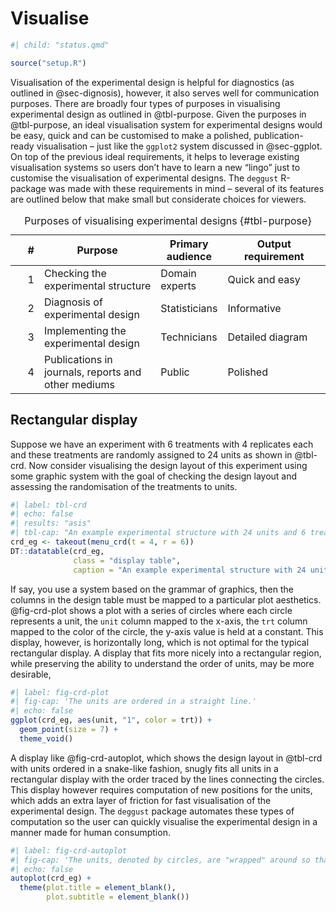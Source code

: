 # Visualise {#sec-deggust}

```r
#| child: "status.qmd"
```

```r
source("setup.R")
```

Visualisation of the experimental design is helpful for diagnostics (as outlined in @sec-dignosis), however, it also serves well for communication purposes. There are broadly four types of purposes in visualising experimental design as outlined in @tbl-purpose. Given the purposes in @tbl-purpose, an ideal visualisation system for experimental designs would be easy, quick and can be customised to make a polished, publication-ready visualisation -- just like the `ggplot2` system discussed in @sec-ggplot. On top of the previous ideal requirements, it helps to leverage existing visualisation systems so users don't have to learn a new "lingo" just to customise the visualisation of experimental designs. The `deggust` R-package was made with these requirements in mind -- several of its features are outlined below that make small but considerate choices for viewers.


\# | Purpose | Primary audience | Output requirement
-: | -------- | --- | -------
1 | Checking the experimental structure | Domain experts | Quick and easy 
2 | Diagnosis of experimental design | Statisticians | Informative
3 | Implementing the experimental design | Technicians | Detailed diagram
4 | Publications in journals, reports and other mediums | Public | Polished 

: Purposes of visualising experimental designs {#tbl-purpose}



## Rectangular display 

Suppose we have an experiment with 6 treatments with 4 replicates each and these treatments are randomly assigned to 24 units as shown in @tbl-crd. Now consider visualising the design layout of this experiment using some graphic system with the goal of checking the design layout and assessing the randomisation of the treatments to units. 

```r
#| label: tbl-crd
#| echo: false
#| results: "asis"
#| tbl-cap: "An example experimental structure with 24 units and 6 treatments with 4 replicates each. The treatments are completely randomised to units."
crd_eg <- takeout(menu_crd(t = 4, r = 6))
DT::datatable(crd_eg, 
              class = "display table",
              caption = "An example experimental structure with 24 units and 6 treatments with 4 replicates each. The treatments are completely randomised to units.")

```

If say, you use a system based on the grammar of graphics, then the columns in the design table must be mapped to a particular plot aesthetics. @fig-crd-plot shows a plot with a series of circles where each circle represents a unit, the `unit` column mapped to the x-axis, the `trt` column mapped to the color of the circle, the y-axis value is held at a constant. This display, however, is horizontally long, which is not optimal for the typical rectangular display. A display that fits more nicely into a rectangular region, while preserving the ability to understand the order of units, may be more desirable,

```r
#| label: fig-crd-plot
#| fig-cap: 'The units are ordered in a straight line.'
#| echo: false
ggplot(crd_eg, aes(unit, "1", color = trt)) +
  geom_point(size = 7) +
  theme_void()
```

A display like @fig-crd-autoplot, which shows the design layout in @tbl-crd with units ordered in a snake-like fashion, snugly fits all units in a rectangular display with the order traced by the lines connecting the circles. This display however requires computation of new positions for the units, which adds an extra layer of friction for fast visualisation of the experimental design. The `deggust` package automates these types of computation so the user can quickly visualise the experimental design in a manner made for human consumption.


```r
#| label: fig-crd-autoplot
#| fig-cap: 'The units, denoted by circles, are "wrapped" around so that it fits nicely into a rectangle screen. The line behind the circles show the order of the units.'
#| echo: false
autoplot(crd_eg) +
  theme(plot.title = element_blank(),
        plot.subtitle = element_blank())
```

